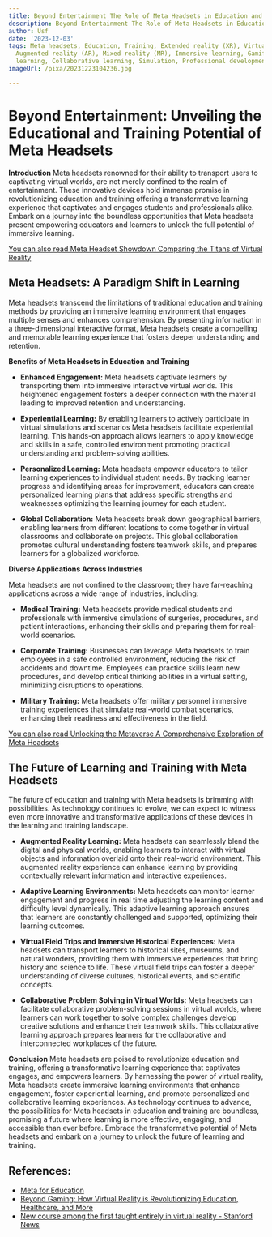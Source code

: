 ```yaml
---
title: Beyond Entertainment The Role of Meta Headsets in Education and Training
description: Beyond Entertainment The Role of Meta Headsets in Education and Training
author: Usf
date: '2023-12-03'
tags: Meta headsets, Education, Training, Extended reality (XR), Virtual reality (VR),
  Augmented reality (AR), Mixed reality (MR), Immersive learning, Gamification, Remote
  learning, Collaborative learning, Simulation, Professional development
imageUrl: /pixa/20231223104236.jpg

---
```

# Beyond Entertainment: Unveiling the Educational and Training  Potential of Meta Headsets

**Introduction**
Meta headsets renowned for their ability to transport users to captivating  virtual worlds, are not merely confined to the realm of entertainment. These innovative devices hold immense promise  in revolutionizing education  and training offering a transformative learning experience that captivates and engages students and professionals alike. Embark  on a journey into the boundless opportunities that Meta headsets present empowering  educators and learners to  unlock the full potential of immersive learning.

[You can also  read Meta  Headset Showdown Comparing the Titans of Virtual Reality](Meta%20Headset%20Showdown%20Comparing%20the%20Titans%20of%20Virtual%20Reality)


## Meta Headsets: A Paradigm  Shift in Learning

Meta headsets transcend the limitations of traditional education and training methods by providing an  immersive learning environment  that engages multiple senses and  enhances comprehension. By presenting information  in a three-dimensional interactive format, Meta  headsets create a compelling and memorable learning experience that fosters deeper understanding and retention.

**Benefits of Meta Headsets in Education and Training**

*  **Enhanced Engagement:** Meta headsets captivate learners by transporting them into immersive interactive virtual worlds. This heightened engagement fosters a deeper  connection with the material leading to improved retention and understanding.

* **Experiential Learning:** By enabling learners to actively participate in virtual simulations and scenarios Meta headsets facilitate experiential learning. This hands-on  approach  allows learners to apply knowledge and skills in a safe, controlled environment promoting practical understanding and problem-solving abilities.

* **Personalized Learning:** Meta  headsets empower educators to tailor learning experiences  to  individual student needs. By  tracking learner progress and identifying areas for  improvement, educators can create  personalized learning plans that  address specific  strengths and weaknesses optimizing  the learning journey for each student.

* **Global Collaboration:** Meta  headsets break down geographical barriers,  enabling learners from different locations to come together in virtual classrooms and collaborate on projects. This global collaboration promotes cultural understanding fosters teamwork skills, and prepares learners for a globalized workforce.

**Diverse  Applications Across Industries**

Meta headsets are not confined to the classroom; they have  far-reaching applications across a wide range  of industries, including:

* **Medical Training:** Meta  headsets provide medical students and professionals with immersive simulations of surgeries, procedures, and patient interactions, enhancing  their skills  and preparing them for real-world scenarios.

*  **Corporate Training:** Businesses can leverage Meta headsets to train employees in a safe controlled environment, reducing the risk of accidents and downtime. Employees can practice skills learn new procedures, and develop critical thinking  abilities  in a  virtual setting, minimizing disruptions to  operations.

*  **Military Training:** Meta headsets offer military personnel immersive training experiences that simulate real-world combat scenarios, enhancing their readiness and effectiveness in the field.

[You can also read Unlocking the Metaverse A Comprehensive Exploration of Meta Headsets](Unlocking%20the%20Metaverse%20A%20Comprehensive%20Exploration%20of%20Meta%20Headsets)


## The Future of Learning and Training with Meta Headsets

The future  of education and training with Meta headsets is brimming with possibilities. As technology continues to  evolve, we can expect  to  witness even more innovative and transformative applications of these devices in the  learning and training landscape.

*  **Augmented Reality Learning:** Meta headsets can seamlessly blend the digital and physical worlds,  enabling learners to interact with virtual objects and  information overlaid onto their real-world environment. This  augmented reality experience can enhance learning by providing contextually  relevant information  and interactive  experiences.

* **Adaptive Learning Environments:** Meta headsets can monitor learner engagement and progress in real time  adjusting the learning content  and difficulty level dynamically. This adaptive learning approach ensures that learners are constantly challenged and supported, optimizing their learning outcomes.

* **Virtual Field Trips and Immersive Historical Experiences:** Meta headsets can transport learners to historical sites, museums, and  natural wonders, providing them with immersive  experiences that bring history and science  to life. These virtual field trips can foster a deeper  understanding of diverse cultures, historical events, and scientific concepts.

* **Collaborative Problem Solving in Virtual Worlds:** Meta headsets can facilitate collaborative problem-solving sessions in virtual worlds, where learners can work together to  solve complex challenges develop creative solutions and enhance their teamwork skills. This collaborative learning approach prepares learners for the collaborative and interconnected workplaces of the future.  

**Conclusion**
Meta headsets are poised to revolutionize education and training, offering a  transformative learning experience that  captivates engages, and empowers learners. By harnessing the power of virtual reality, Meta headsets create immersive  learning  environments that enhance engagement, foster experiential learning, and promote personalized and collaborative  learning experiences. As technology continues to advance,  the possibilities for Meta headsets in education and  training are  boundless, promising a future where learning is more effective, engaging, and accessible than ever before.  Embrace  the transformative potential of Meta  headsets and embark on a journey to unlock the future of learning and  training.

## References:
- [Meta for Education](https://about.meta.com/immersive-learning/)
- [Beyond Gaming: How Virtual Reality is Revolutionizing Education, Healthcare, and More](https://www.linkedin.com/pulse/beyond-gaming-how-virtual-reality-revolutionizing-education-maurya)
- [New course among the first taught entirely in virtual reality - Stanford News](https://news.stanford.edu/2021/11/05/new-class-among-first-taught-entirely-virtual-reality/)
